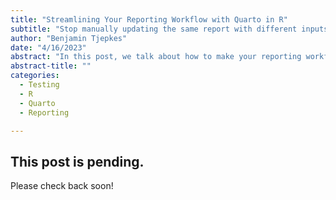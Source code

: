 ```yaml
---
title: "Streamlining Your Reporting Workflow with Quarto in R"
subtitle: "Stop manually updating the same report with different inputs."
author: "Benjamin Tjepkes"
date: "4/16/2023"
abstract: "In this post, we talk about how to make your reporting workflows WAY easier. We run through an example, using birdfeeder visitation data from FeederWatch, on parameterizing reports using Quarto in the R environment."
abstract-title: ""
categories:
  - Testing 
  - R
  - Quarto
  - Reporting

---
```


## This post is pending.

Please check back soon!